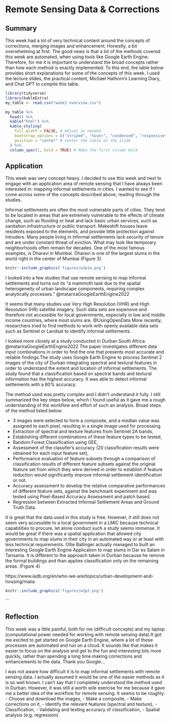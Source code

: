 # Remote Sensing Data & Corrections

## Summary

This week had a lot of very technical content around the concepts of corrections, merging images and enhancement. Honestly, a bit overwhelming at first. The good news is that a lot of the methods covered this week are automated, when using tools like Google Earth Engine. Therefore, for me it is important to understand the broad concepts rather than how each method is exactly implemented. To this end, the table below provides short explanations for some of the concepts of this week. I used the lecture slides, the practical content, Michael Hathorn's Learning Diary, and Chat GPT to compile this table.

```r
library(tidyverse) 
library(kableExtra)
my_table <- read.csv("week3 overview.csv")

my_table %>%
  head() %>%
  kable("html") %>%
  kable_styling(
    full_width = FALSE, # Adjust as needed
    bootstrap_options = c("striped", "hover", "condensed", "responsive"),
    position = "center" # Center the table on the slide
  ) %>%
  column_spec(1, bold = TRUE) # Make the first column bold

```

## Application

This week was very concept heavy. I decided to use this week and next to engage with an application area of remote sensing that I have always been interested in: mapping informal settlements in cities. I wanted to see if I come across some of the concepts described above, reading through the studies.

Informal settlements are often the most vulnerable parts of cities. They tend to be located in areas that are extremely vulnerable to the effects of climate change, such as flooding or heat and lack basic urban services, such as sanitation infrastructure or public transport. Makeshift houses leave residents exposed to the elements, and provide little protection against intruders. Many people living in informal settlements lack security of tenure and are under constant threat of eviction. What may look like temporary neighborhoods often remain for decades. One of the most famous examples, is Dharavi in Mumbai. Dharavi is one of the largest slums in the world right in the center of Mumbai (Figure 3).

```r
knitr::include_graphics('figures/w3p1a.png')
```

I looked into a few studies that use remote sensing to map informal settlements and turns out its "a mammoth task due to the spatial heterogeneity of urban landscape components, requiring complex analytically processes." @matariraGoogleEarthEngine2022

It seems that many studies use Very High Resolution (VHR) and High Resolution (HR) satellite imagery. Such data sets are expensive and therefore not accessible for local governments, especially in low and middle income countries, where most slums are. @UsingOpenData More recently, researchers tried to find methods to work with openly available data sets such as Sentinel or Landsat to identify informal settlements.

I looked more closely at a study conducted in Durban South Africa. @matariraGoogleEarthEngine2022 The paper investigates different data input combinations in order to find the one that presents most accurate and reliable findings.The study uses Google Earth Engine to process Sentinel 2 images of the city of Durban integrating spectral and textural features in order to understand the extent and location of informal settlements. The study found that a classification based on spectral bands and textural information has the highest accuracy. It was able to detect informal settlements with a 80% accuracy.

The method used was pretty complex and I didn't understand it fully. I still summarized the key steps below, which I found useful as it gave me a rough understanding of the workflow and effort of such an analysis. Broad steps of the method listed below:

-   3 images were selected to form a composite, and a median value was assigned to each pixel, resulting in a single image used for processing.
-   Extraction of spectral and texture features from Sentinel 2A bands,
-   Establishing different combinations of these feature types to be tested,
-   Random Forest Classification using GEE,
-   Assessment of the classifer's accuracy (20 classification results were obtained for each input feature set),
-   Performance evaluation of feature subsets through a comparison of classification results of different feature subsets against the original feature set from which they were derived in order to establish if feature reduction would significantly improve informal settlement identification or not.
-   Accuracy assessment to develop the relative comparative performances of different feature sets, against the benchmark experiment and was tested using Pixel-Based Accuracy Assessment and patch based.
-   Regression between Extracted Informal Settlement Areas and Ground Truth Data.

It is great that the data used in this study is free. However, it still does not seem very accessible to a local government in a LMIC because technical capabilities to procure, let alone conduct such a study seems immense. It would be great if there was a spatial application that allowed city governments to map slums in their city in an automated way or at least with less technical requirements. Ollie Ballinger actually managed to built an interesting Google Earth Engine Application to map slums in Dar es Salam in Tansania. It is different to the approach taken in Durban because he remove the formal buildings and than applies classification only on the remaining areas. (Figure 4)

https://www.iadb.org/en/who-we-are/topics/urban-development-and-housing/maiia

```r
knitr::include_graphics('figures/w3p2.png')
```

\`\`\`

## Reflection

This week was a little painful, both for me (difficult concepts) and my laptop (computational power needed for working with remote sensing data).It got me excited to get started on Google Earth Engine, where a lot of these processes are automated and run on a cloud. It sounds like that makes it easier to focus on the analysis and get to the fun and interesting bits more quickly, rather than spending a long time making corrections and enhancements to the data. Thank you Google...

I was not aware how difficult it is to map informal settlements with remote sensing data. I actually assumed it would be one of the easier methods as it is so well known. I can't say that I completely understood the method used in Durban. However, it was still a worth wile exercise for me because it gave me a better idea of the workflow for remote sensing. It seems to be roughly: - Choose and download the images, - Make a composite, - Make corrections on it, - Identify the relevant features (spectral and texture), - Classification, - Validating and testing accuracy of classification, - Spatial analysis (e.g. regression).
